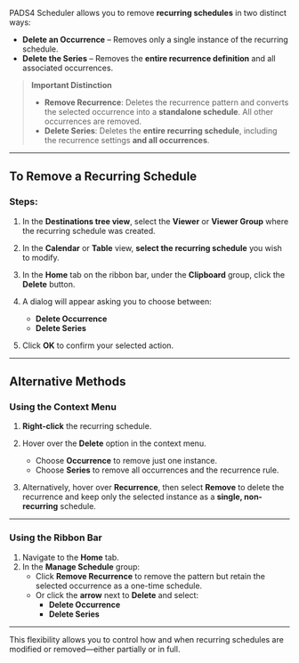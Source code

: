 PADS4 Scheduler allows you to remove **recurring schedules** in two distinct ways:

- **Delete an Occurrence** – Removes only a single instance of the recurring schedule.
- **Delete the Series** – Removes the **entire recurrence definition** and all associated occurrences.

> **Important Distinction**  
> - **Remove Recurrence**: Deletes the recurrence pattern and converts the selected occurrence into a **standalone schedule**. All other occurrences are removed.  
> - **Delete Series**: Deletes the **entire recurring schedule**, including the recurrence settings **and all occurrences**.

---

## To Remove a Recurring Schedule

### Steps:

1. In the **Destinations tree view**, select the **Viewer** or **Viewer Group** where the recurring schedule was created.

2. In the **Calendar** or **Table** view, **select the recurring schedule** you wish to modify.

3. In the **Home** tab on the ribbon bar, under the **Clipboard** group, click the **Delete** button.

4. A dialog will appear asking you to choose between:
   - **Delete Occurrence**
   - **Delete Series**

5. Click **OK** to confirm your selected action.

---

## Alternative Methods

### Using the Context Menu

1. **Right-click** the recurring schedule.

2. Hover over the **Delete** option in the context menu.  
   - Choose **Occurrence** to remove just one instance.  
   - Choose **Series** to remove all occurrences and the recurrence rule.

3. Alternatively, hover over **Recurrence**, then select **Remove** to delete the recurrence and keep only the selected instance as a **single, non-recurring** schedule.

---

### Using the Ribbon Bar

1. Navigate to the **Home** tab.
2. In the **Manage Schedule** group:
   - Click **Remove Recurrence** to remove the pattern but retain the selected occurrence as a one-time schedule.
   - Or click the **arrow** next to **Delete** and select:
     - **Delete Occurrence**
     - **Delete Series**

---

This flexibility allows you to control how and when recurring schedules are modified or removed—either partially or in full.
